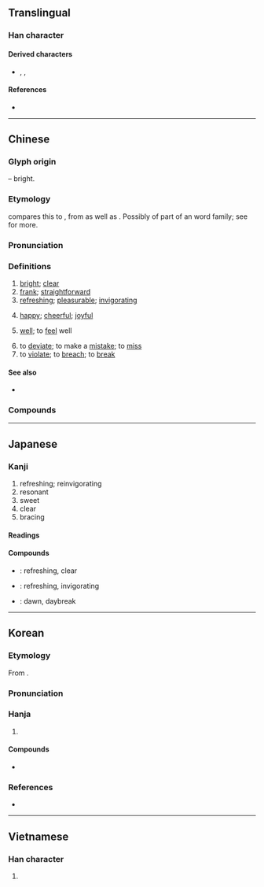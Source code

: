 {{character info}}
==Translingual==

===Han character===
{{Han char|rn=89|rad=爻|as=07|sn=11|four=40034|canj=KKKK|ids=⿻大㸚}}

====Derived characters====
* {{l|mul|鷞}}, {{l|mul|㼽}}, {{l|mul|傸}}

====References====
* {{Han ref|kx=0690.220|dkj=19746|dj=1104.020|hdz=10543.150|uh=723D|ud=29245|bh=B26E|bd=45678}}

----

==Chinese==
{{zh-forms|alt=𰋜-second round simplified}}

===Glyph origin===
{{Han etym}}
{{Han compound|大|㸚|ls=ic}} – bright.

===Etymology===
{{zh-ref|Schuessler (2007)}} compares this to {{cog|duu|sraŋ||morning}}, from {{cog|tbq-pro|*b/s-raŋ||morning, awake, alert}} as well as {{cog|km|ស្រាង||to be dim / faint (of early morning light); to glimmer}}. Possibly of part of an {{der|zh|aav}} word family; see {{och-l|亮}} for more.

===Pronunciation===
{{zh-pron
|m=shuǎng
|c=song2
|c-t=song2
|h=pfs=sóng
|md=sōng
|mn=sóng/sńg
|mn_note=sóng - literary; sńg - vernacular
|mn-t=suang2
|w=2saan
|mc=y
|oc=y
|ma=
|cat=a,v
}}

===Definitions===
{{zh-hanzi}}

# [[bright]]; [[clear]]
# [[frank]]; [[straightforward]]
# [[refreshing]]; [[pleasurable]]; [[invigorating]]
#: {{zh-x|太 爽 了！|This is so '''good'''!}}
# [[happy]]; [[cheerful]]; [[joyful]]
# {{lb|zh|of health}} [[well]]; to [[feel]] well
# to [[deviate]]; to make a [[mistake]]; to [[miss]]
# to [[violate]]; to [[breach]]; to [[break]]

====See also====
* {{zh-l|痛快}}

===Compounds===
{{zh-der|不爽|不爽不錯|不爽利|不爽快|乾淨爽利|乾爽|乾脆爽快|俊爽|冠履無爽|分毫不爽|報應不爽|天高氣爽|屢試不爽|心神俱爽|昒爽|昧爽|林爽文|槮爽|橚爽|毫釐不爽|毫髮不爽|涼爽|涼爽羊毛|清爽|爽俊|爽俐|爽健|爽利|爽口|爽塏|爽心|爽心悅目|爽心豁目|爽快|爽性|爽愷|爽朗|爽氣|爽然|爽然自失|爽然若失|爽爽|爽直|爽約|爽脆|爽身粉|百不一爽|直爽|碧波爽清|神清氣爽|神爽飛越|神爽體健|秋高氣爽|競爽|精爽|絲毫不爽|肅爽|舒爽|英姿颯爽|英爽|豪爽|輕爽|雋爽|風清氣爽|颯爽|颯爽英姿|馳爽|高爽}}

----

==Japanese==

===Kanji===
{{ja-kanji|grade=c|rs=爻07}}

# refreshing; reinvigorating
# resonant
# sweet
# clear
# bracing

====Readings====
{{ja-readings
|goon=しょう
|kanon=そう
|kun=さわ-やか, あき-らか, たが-う
}}

====Compounds====
* {{ja-r|爽やか|さわやか}}: refreshing, clear
* {{ja-r|爽快|そうかい}}: refreshing, invigorating
* {{ja-r|昧爽|まいそう}}: dawn, daybreak

----

==Korean==

===Etymology===
From {{der|ko|ltc|-}} {{ltc-l|爽}}. {{hanja-sinjeung|상|sang}}

===Pronunciation===
{{ko-hanja-pron|상|l=y}}

===Hanja===
{{ko-hanja-search}}
{{ko-hanja|시원하다|시원할|상}}

# {{hanja form of|상|[[refreshing]]; [[pleasurable]]; [[invigorating]]}}

====Compounds====
{{der-top3|Compounds}}
* {{ko-l|상쾌|[[refreshment]]|爽快}}
{{der-bottom}}

===References===
* {{R:hanjadoc|6992}}

----

==Vietnamese==

===Han character===
{{vi-readings|reading=sảng, sửng, sượng, sững|rs=爻07}}

# {{rfdef|vi|sort=爻07}}